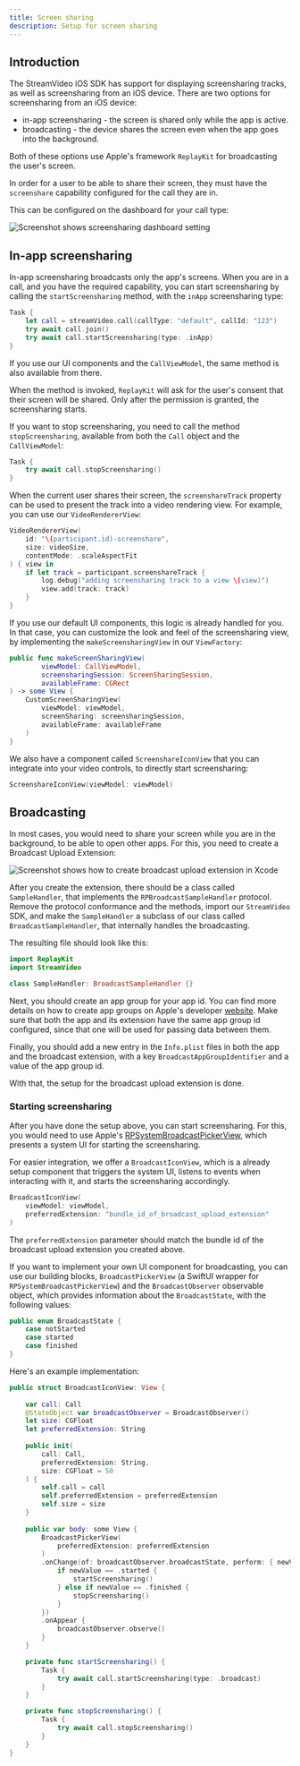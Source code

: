 ```yaml
---
title: Screen sharing
description: Setup for screen sharing
---
```


## Introduction

The StreamVideo iOS SDK has support for displaying screensharing tracks, as well as screensharing from an iOS device. There are two options for screensharing from an iOS device:
- in-app screensharing - the screen is shared only while the app is active.
- broadcasting - the device shares the screen even when the app goes into the background.

Both of these options use Apple's framework `ReplayKit` for broadcasting the user's screen. 

In order for a user to be able to share their screen, they must have the `screenshare` capability configured for the call they are in.

This can be configured on the dashboard for your call type:

![Screenshot shows screensharing dashboard setting](../assets/screensharing-dashboard.png)

## In-app screensharing

In-app screensharing broadcasts only the app's screens. When you are in a call, and you have the required capability, you can start screensharing by calling the `startScreensharing` method, with the `inApp` screensharing type:

```swift
Task {
    let call = streamVideo.call(callType: "default", callId: "123")
    try await call.join()
    try await call.startScreensharing(type: .inApp)
}
```  

If you use our UI components and the `CallViewModel`, the same method is also available from there.

When the method is invoked, `ReplayKit` will ask for the user's consent that their screen will be shared. Only after the permission is granted, the screensharing starts.

If you want to stop screensharing, you need to call the method `stopScreensharing`, available from both the `Call` object and the `CallViewModel`:

```swift
Task {
    try await call.stopScreensharing()
}
```

When the current user shares their screen, the `screenshareTrack` property can be used to present the track into a video rendering view. For example, you can use our `VideoRendererView`:

```swift
VideoRendererView(
    id: "\(participant.id)-screenshare",
    size: videoSize,
    contentMode: .scaleAspectFit
) { view in
    if let track = participant.screenshareTrack {
        log.debug("adding screensharing track to a view \(view)")
        view.add(track: track)
    }
}
```

If you use our default UI components, this logic is already handled for you. In that case, you can customize the look and feel of the screensharing view, by implementing the `makeScreensharingView` in our `ViewFactory`:

```swift
public func makeScreenSharingView(
        viewModel: CallViewModel,
        screensharingSession: ScreenSharingSession,
        availableFrame: CGRect
) -> some View {
    CustomScreenSharingView(
        viewModel: viewModel,
        screenSharing: screensharingSession,
        availableFrame: availableFrame
    )
}
```

We also have a component called `ScreenshareIconView` that you can integrate into your video controls, to directly start screensharing:

```swift
ScreenshareIconView(viewModel: viewModel)            
```

## Broadcasting

In most cases, you would need to share your screen while you are in the background, to be able to open other apps. For this, you need to create a Broadcast Upload Extension:

![Screenshot shows how to create broadcast upload extension in Xcode](../assets/broadcast-extension.png)

After you create the extension, there should be a class called `SampleHandler`, that implements the `RPBroadcastSampleHandler` protocol. Remove the protocol conformance and the methods, import our `StreamVideo` SDK, and make the `SampleHandler` a subclass of our class called `BroadcastSampleHandler`, that internally handles the broadcasting.

The resulting file should look like this:

```swift
import ReplayKit
import StreamVideo

class SampleHandler: BroadcastSampleHandler {}
```

Next, you should create an app group for your app id. You can find more details on how to create app groups on Apple's developer [website](https://developer.apple.com/documentation/xcode/configuring-app-groups#Create-App-Groups-for-all-other-platforms). Make sure that both the app and its extension have the same app group id configured, since that one will be used for passing data between them.

Finally, you should add a new entry in the `Info.plist` files in both the app and the broadcast extension, with a key `BroadcastAppGroupIdentifier` and a value of the app group id.

With that, the setup for the broadcast upload extension is done.

### Starting screensharing

After you have done the setup above, you can start screensharing. For this, you would need to use Apple's [RPSystemBroadcastPickerView](https://developer.apple.com/documentation/replaykit/rpsystembroadcastpickerview), which presents a system UI for starting the screensharing. 

For easier integration, we offer a `BroadcastIconView`, which is a already setup component that triggers the system UI, listens to events when interacting with it, and starts the screensharing accordingly.

```swift
BroadcastIconView(
    viewModel: viewModel,
    preferredExtension: "bundle_id_of_broadcast_upload_extension"
)
```

The `preferredExtension` parameter should match the bundle id of the broadcast upload extension you created above.

If you want to implement your own UI component for broadcasting, you can use our building blocks, `BroadcastPickerView` (a SwiftUI wrapper for `RPSystemBroadcastPickerView`) and the `BroadcastObserver` observable object, which provides information about the `BroadcastState`, with the following values:

```swift
public enum BroadcastState {
    case notStarted
    case started
    case finished
}
```

Here's an example implementation:

```swift
public struct BroadcastIconView: View {
        
    var call: Call
    @StateObject var broadcastObserver = BroadcastObserver()
    let size: CGFloat
    let preferredExtension: String
    
    public init(
        call: Call,
        preferredExtension: String,
        size: CGFloat = 50
    ) {
        self.call = call
        self.preferredExtension = preferredExtension
        self.size = size
    }
    
    public var body: some View {
        BroadcastPickerView(
            preferredExtension: preferredExtension
        )
        .onChange(of: broadcastObserver.broadcastState, perform: { newValue in
            if newValue == .started {
                startScreensharing()
            } else if newValue == .finished {
                stopScreensharing()
            }
        })
        .onAppear {
            broadcastObserver.observe()
        }
    }

    private func startScreensharing() {
        Task {
            try await call.startScreensharing(type: .broadcast)
        }
    }

    private func stopScreensharing() {
        Task {
            try await call.stopScreensharing()
        }
    }
}
```
